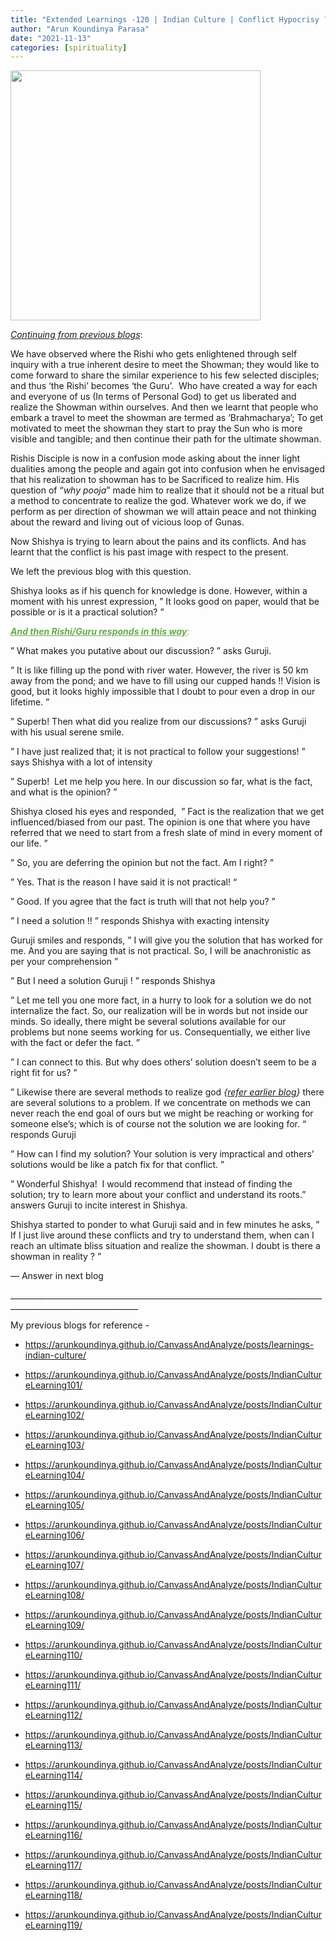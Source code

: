 ```yaml
---
title: "Extended Learnings -120 | Indian Culture | Conflict Hypocrisy ?"
author: "Arun Koundinya Parasa"
date: "2021-11-13"
categories: [spirituality]
---
```


![](allisone.png){fig-align="center" width="400"}

[*Continuing from previous blogs*]{.underline}:

We have observed where the Rishi who gets enlightened through self inquiry with a true inherent desire to meet the Showman; they would like to come forward to share the similar experience to his few selected disciples; and thus 'the Rishi' becomes 'the Guru'.  Who have created a way for each and everyone of us (In terms of Personal God) to get us liberated and realize the Showman within ourselves. And then we learnt that people who embark a travel to meet the showman are termed as 'Brahmacharya'; To get motivated to meet the showman they start to pray the Sun who is more visible and tangible; and then continue their path for the ultimate showman.

Rishis Disciple is now in a confusion mode asking about the inner light dualities among the people and again got into confusion when he envisaged that his realization to showman has to be Sacrificed to realize him. His question of "*why pooja*" made him to realize that it should not be a ritual but a method to concentrate to realize the god. Whatever work we do, if we perform as per direction of showman we will attain peace and not thinking about the reward and living out of vicious loop of Gunas.

Now Shishya is trying to learn about the pains and its conflicts. And has learnt that the conflict is his past image with respect to the present.

We left the previous blog with this question.

Shishya looks as if his quench for knowledge is done. However, within a moment with his unrest expression, " It looks good on paper, would that be possible or is it a practical solution? "

[[***And then Rishi/Guru responds in this way***]{.underline}:]{style="color: #6aa84f;"}

" What makes you putative about our discussion? " asks Guruji.

" It is like filling up the pond with river water. However, the river is 50 km away from the pond; and we have to fill using our cupped hands !! Vision is good, but it looks highly impossible that I doubt to pour even a drop in our lifetime. "

" Superb! Then what did you realize from our discussions? " asks Guruji with his usual serene smile.

" I have just realized that; it is not practical to follow your suggestions! " says Shishya with a lot of intensity

" Superb!  Let me help you here. In our discussion so far, what is the fact, and what is the opinion? "

Shishya closed his eyes and responded,  " Fact is the realization that we get influenced/biased from our past. The opinion is one that where you have referred that we need to start from a fresh slate of mind in every moment of our life. "

" So, you are deferring the opinion but not the fact. Am I right? "

" Yes. That is the reason I have said it is not practical! " 

" Good. If you agree that the fact is truth will that not help you? "

" I need a solution !! " responds Shishya with exacting intensity

Guruji smiles and responds, " I will give you the solution that has worked for me. And you are saying that is not practical. So, I will be anachronistic as per your comprehension "

" But I need a solution Guruji ! " responds Shishya

" Let me tell you one more fact, in a hurry to look for a solution we do not internalize the fact. So, our realization will be in words but not inside our minds. So ideally, there might be several solutions available for our problems but none seems working for us. Consequentially, we either live with the fact or defer the fact. "

" I can connect to this. But why does others' solution doesn't seem to be a right fit for us? "

" Likewise there are several methods to realize god *{[refer earlier blog](https://arunkoundinya.github.io/CanvassAndAnalyze/posts/IndianCultureLearning110/)}* there are several solutions to a problem. If we concentrate on methods we can never reach the end goal of ours but we might be reaching or working for someone else's; which is of course not the solution we are looking for. "  responds Guruji

" How can I find my solution? Your solution is very impractical and others' solutions would be like a patch fix for that conflict. "

" Wonderful Shishya!  I would recommend that instead of finding the solution; try to learn more about your conflict and understand its roots." answers Guruji to incite interest in Shishya.

Shishya started to ponder to what Guruji said and in few minutes he asks, " If I just live around these conflicts and try to understand them, when can I reach an ultimate bliss situation and realize the showman. I doubt is there a showman in reality ? "

--- Answer in next blog

\_\_\_\_\_\_\_\_\_\_\_\_\_\_\_\_\_\_\_\_\_\_\_\_\_\_\_\_\_\_\_\_\_\_\_\_\_\_\_\_\_\_\_\_\_\_\_\_\_\_\_\_\_\_\_\_\_\_\_\_\_\_\_\_\_\_\_\_\_\_\_\_\_\_\_\_\_\_\_\_\_\_\_\_\_\_\_\_\_\_\_\_\_\_\_\_\_\_\_\_\_\_\_\_\_\_\_\_\_\_

My previous blogs for reference -

-   <https://arunkoundinya.github.io/CanvassAndAnalyze/posts/learnings-indian-culture/>

-   <https://arunkoundinya.github.io/CanvassAndAnalyze/posts/IndianCultureLearning101/>

-   <https://arunkoundinya.github.io/CanvassAndAnalyze/posts/IndianCultureLearning102/>

-   <https://arunkoundinya.github.io/CanvassAndAnalyze/posts/IndianCultureLearning103/>

-   <https://arunkoundinya.github.io/CanvassAndAnalyze/posts/IndianCultureLearning104/>

-   <https://arunkoundinya.github.io/CanvassAndAnalyze/posts/IndianCultureLearning105/>

-   <https://arunkoundinya.github.io/CanvassAndAnalyze/posts/IndianCultureLearning106/>

-   <https://arunkoundinya.github.io/CanvassAndAnalyze/posts/IndianCultureLearning107/>

-   <https://arunkoundinya.github.io/CanvassAndAnalyze/posts/IndianCultureLearning108/>

-   <https://arunkoundinya.github.io/CanvassAndAnalyze/posts/IndianCultureLearning109/>

-   <https://arunkoundinya.github.io/CanvassAndAnalyze/posts/IndianCultureLearning110/>

-   <https://arunkoundinya.github.io/CanvassAndAnalyze/posts/IndianCultureLearning111/>

-   <https://arunkoundinya.github.io/CanvassAndAnalyze/posts/IndianCultureLearning112/>

-   <https://arunkoundinya.github.io/CanvassAndAnalyze/posts/IndianCultureLearning113/>

-   <https://arunkoundinya.github.io/CanvassAndAnalyze/posts/IndianCultureLearning114/>

-   <https://arunkoundinya.github.io/CanvassAndAnalyze/posts/IndianCultureLearning115/>

-   <https://arunkoundinya.github.io/CanvassAndAnalyze/posts/IndianCultureLearning116/>

-   <https://arunkoundinya.github.io/CanvassAndAnalyze/posts/IndianCultureLearning117/>

-   <https://arunkoundinya.github.io/CanvassAndAnalyze/posts/IndianCultureLearning118/>

-   <https://arunkoundinya.github.io/CanvassAndAnalyze/posts/IndianCultureLearning119/>